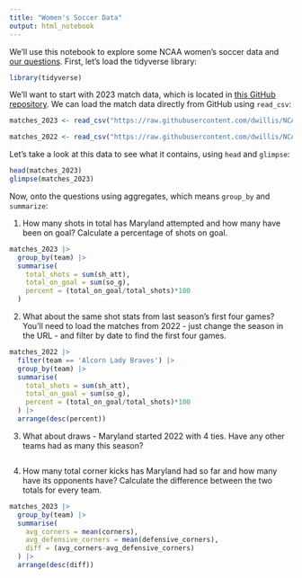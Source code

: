 ```yaml
---
title: "Women's Soccer Data"
output: html_notebook
---
```


We'll use this notebook to explore some NCAA women's soccer data and [our questions](https://docs.google.com/spreadsheets/d/1kTSrnl1URmcexIWLDMWqDnp3q-c2OS45uifnhjp10n4/edit#gid=0). First, let's load the tidyverse library:

```r
library(tidyverse)
```

We'll want to start with 2023 match data, which is located in [this GitHub repository](https://github.com/dwillis/NCAAWomensSoccerData). We can load the match data directly from GitHub using `read_csv`:


```r
matches_2023 <- read_csv("https://raw.githubusercontent.com/dwillis/NCAAWomensSoccerData/main/data/ncaa_womens_soccer_matchstats_2023.csv")

matches_2022 <- read_csv("https://raw.githubusercontent.com/dwillis/NCAAWomensSoccerData/main/data/ncaa_womens_soccer_matchstats_2022.csv")
```

Let's take a look at this data to see what it contains, using `head` and `glimpse`:

```r
head(matches_2023)
glimpse(matches_2023)
```

Now, onto the questions using aggregates, which means `group_by` and `summarize`:

1. How many shots in total has Maryland attempted and how many have been on goal? Calculate a percentage of shots on goal.

```r
matches_2023 |> 
  group_by(team) |> 
  summarise(
    total_shots = sum(sh_att), 
    total_on_goal = sum(so_g),
    percent = (total_on_goal/total_shots)*100
  )
```

2. What about the same shot stats from last season's first four games? You'll need to load the matches from 2022 - just change the season in the URL - and filter by date to find the first four games.

```r
matches_2022 |> 
  filter(team == 'Alcorn Lady Braves') |> 
  group_by(team) |> 
  summarise(
    total_shots = sum(sh_att), 
    total_on_goal = sum(so_g),
    percent = (total_on_goal/total_shots)*100
  ) |> 
  arrange(desc(percent))
```


3. What about draws - Maryland started 2022 with 4 ties. Have any other teams had as many this season?

```r
```


4. How many total corner kicks has Maryland had so far and how many have its opponents have? Calculate the difference between the two totals for every team.

```r

matches_2023 |> 
  group_by(team) |> 
  summarise(
    avg_corners = mean(corners), 
    avg_defensive_corners = mean(defensive_corners),
    diff = (avg_corners-avg_defensive_corners)
  ) |> 
  arrange(desc(diff))
```

